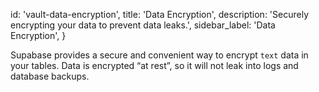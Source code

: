 
  id: 'vault-data-encryption',
  title: 'Data Encryption',
  description: 'Securely encrypting your data to prevent data leaks.',
  sidebar_label: 'Data Encryption',
}

Supabase provides a secure and convenient way to encrypt `text` data in your tables. Data is encrypted “at rest”, so it will not leak into logs and database backups.
